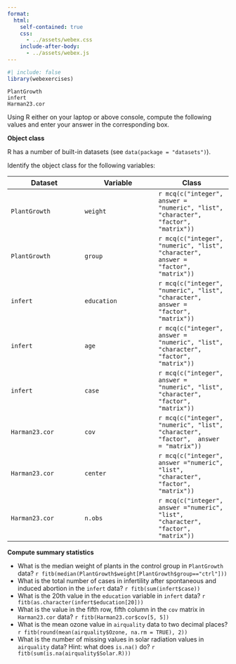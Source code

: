 ```yaml
---
format: 
  html:
    self-contained: true
    css: 
      - ../assets/webex.css
    include-after-body: 
      - ../assets/webex.js
---
```


```r
#| include: false
library(webexercises)
```

```webr-r
PlantGrowth
infert
Harman23.cor
```


Using R either on your laptop or above console, compute the following values and enter your answer in the corresponding box.


**Object class**

R has a number of built-in datasets (see `data(package = "datasets")`). 

Identify the object class for the following variables:

| Dataset | Variable | Class |
| --- | --- | --- |
|`PlantGrowth` | `weight` | `r mcq(c("integer", answer = "numeric", "list", "character", "factor", "matrix"))` |
|`PlantGrowth` | `group` | `r mcq(c("integer", "numeric", "list", "character", answer =  "factor", "matrix"))` |
|`infert` | `education` | `r mcq(c("integer", "numeric", "list", "character", answer =  "factor", "matrix"))` |
|`infert` | `age` | `r mcq(c("integer", answer = "numeric", "list", "character", "factor", "matrix"))` |
|`infert` | `case` | `r mcq(c("integer", answer = "numeric", "list", "character", "factor", "matrix"))` |
|`Harman23.cor` | `cov` | `r mcq(c("integer", "numeric", "list", "character", "factor",  answer = "matrix"))` |
|`Harman23.cor` | `center` | `r mcq(c("integer", answer ="numeric", "list", "character", "factor",   "matrix"))` |
|`Harman23.cor` | `n.obs` | `r mcq(c("integer", answer ="numeric", "list", "character", "factor", "matrix"))` |


**Compute summary statistics**

- What is the median weight of plants in the control group in  `PlantGrowth` data? `r fitb(median(PlantGrowth$weight[PlantGrowth$group=="ctrl"]))`
- What is the total number of cases in infertility after spontaneous and induced abortion in the `infert` data? `r fitb(sum(infert$case))`
- What is the 20th value in the `education` variable in `infert` data? `r fitb(as.character(infert$education[20]))`
- What is the value in the fifth row, fifth column in the `cov` matrix in `Harman23.cor` data? `r fitb(Harman23.cor$cov[5, 5])`
- What is the mean ozone value in `airquality` data to two decimal places? `r fitb(round(mean(airquality$Ozone, na.rm = TRUE), 2))`
- What is the number of missing values in solar radiation values in `airquality` data? Hint: what does `is.na()` do?  `r fitb(sum(is.na(airquality$Solar.R)))`

